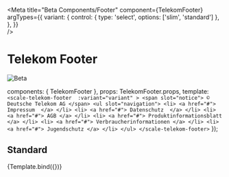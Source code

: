
<Meta
  title="Beta Components/Footer"
  component={TelekomFooter}
  argTypes={{
    variant: {
      control: { type: 'select', options: ['slim', 'standard'] },
    },
  }}  
/>

<div
  style={{
    display: 'inline-flex',
    alignItems: 'center',
    justifyContent: 'space-between',
    width: '100%',
  }}
>
  <h1>Telekom Footer</h1>
  <img src="assets/beta.png" alt="Beta" />
</div>

  components: { TelekomFooter },
  props: TelekomFooter.props,
  template: `
    <scale-telekom-footer 
        :variant="variant"
    >
      <span slot="notice"> © Deutsche Telekom AG </span>
      <ul slot="navigation">
        <li>
          <a href="#">
            Impressum 
          </a>
        </li>
        <li>
          <a href="#">
            Datenschutz 
          </a>
        </li>
        <li>
          <a href="#">
            AGB
          </a>
        </li>
        <li>
          <a href="#">
            Produktinformationsblatt
          </a>
        </li>
        <li>
          <a href="#">
            Verbraucherinformationen
          </a>
        </li>
        <li>
          <a href="#">
            Jugendschutz
          </a>
        </li>
      </ul>
    </scale-telekom-footer>
  `
});

## Standard

<Canvas withSource="none">
  <Story name="Standard"  inline={false} height={500}
  >
    {Template.bind({})}
  </Story>
</Canvas>

<ArgsTable story="Standard" />
